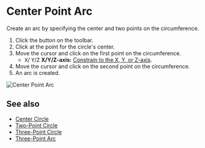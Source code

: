 
# Center Point Arc

<Reference shortcut='' command='Center Point Arc' button='Toolbar' />

Create an arc by specifying the center and two points on the circumference.

1. Click the button <ButtonIcon type="button-center-point-arc" /> on the toolbar.
2. Click at the point for the circle's center.
3. Move the cursor and click on the first point on the circumference.
   - <kbd>X</kbd>/ <kbd>Y</kbd>/<kbd>Z</kbd> **X/Y/Z-axis:** [Constrain to the X, Y, or Z-axis](./sketching-essentials#constrain-to-an-axis).
4. Move the cursor and click on the second point on the circumference.
5. An arc is created.

![Center Point Arc](/img/center-point-arc.gif)

## See also
- [Center Circle](./center-circle)
- [Two-Point Circle](./two-point-circle)
- [Three-Point Circle](./three-point-circle)
- [Three-Point Arc](./three-point-arc)